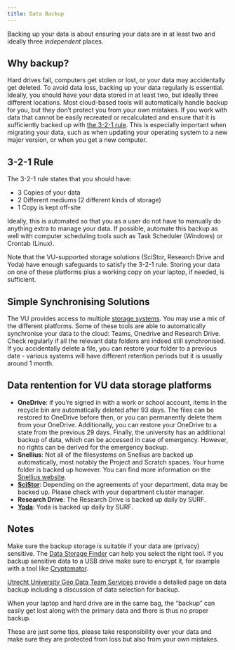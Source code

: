 ```yaml
---
title: Data Backup
---
```


Backing up your data is about ensuring your data are in at least two and ideally three *independent* places.

## Why backup?

Hard drives fail, computers get stolen or lost, or your data may accidentally get deleted. To avoid data loss, backing up your data regularly is essential. Ideally, you should have your data stored in at least two, but ideally three different locations. Most cloud-based tools will automatically handle backup for you, but they don't protect you from your own mistakes. If you work with data that cannot be easily recreated or recalculated and ensure that it is sufficiently backed up with [the 3-2-1 rule](#3-2-1-rule). This is especially important when migrating your data, such as when updating your operating system to a new major version, or when you get a new computer.

## 3-2-1 Rule

The 3-2-1 rule states that you should have:

* 3 Copies of your data
* 2 Different mediums (2 different kinds of storage)
* 1 Copy is kept off-site

Ideally, this is automated so that you as a user do not have to manually do anything extra to manage your data. If possible, automate this backup as well with computer scheduling tools such as Task Scheduler (Windows) or Crontab (Linux).

Note that the VU-supported storage solutions (SciStor, Research Drive and Yoda) have enough safeguards to satisfy the 3-2-1 rule. Storing your data on one of these platforms plus a working copy on your laptop, if needed, is sufficient.

## Simple Synchronising Solutions

The VU provides access to multiple [storage systems](../topics/data-storage). You may use a mix of the different platforms.
Some of these tools are able to automatically synchronise your data to the cloud: Teams, Onedrive and Research Drive. Check regularly if all the relevant data folders are indeed still synchronised.
If you accidentally delete a file, you can restore your folder to a previous date - various systems will have different retention periods but it is usually around 1 month.

## Data rentention for VU data storage platforms

- **OneDrive**: if you're signed in with a work or school account, items in the recycle bin are automatically deleted after 93 days. The files can be restored to OneDrive before then, or you can permanently delete them from your OneDrive. Additionally, you can restore your OneDrive to a state from the previous 29 days. Finally, the university has an additional backup of data, which can be accessed in case of emergency. However, no rights can be derived for the emergency backup.
- **Snellius**: Not all of the filesystems on Snellius are backed up automatically, most notably the Project and Scratch spaces. Your home folder is backed up however. You can find more information on the [Snellius website](https://servicedesk.surf.nl/wiki/spaces/WIKI/pages/85295828/Snellius+filesystems).
- **[SciStor](../topics/scistor.qmd)**: Depending on the agreements of your department, data may be backed up. Please check with your department cluster manager.
- **Research Drive**: The Research Drive is backed up daily by SURF.
- **[Yoda](../topics/yoda.qmd)**: Yoda is backed up daily by SURF.

## Notes

Make sure the backup storage is suitable if your data are (privacy) sensitive. The [Data Storage Finder](https://vu.nl/en/research/storagefinder) can help you select the right tool. If you backup sensitive data to a USB drive make sure to encrypt it, for example with a tool like [Cryptomator](https://cryptomator.org/).

[Utrecht University Geo Data Team Services](https://geo-data-support.sites.uu.nl/data-management/data-backup/) provide a detailed page on data backup including a discussion of data selection for backup.

When your laptop and hard drive are in the same bag, the "backup" can easily get lost along with the primary data and there is thus no proper backup.

These are just some tips, please take responsibility over your data and make sure they are protected from loss but also from your own mistakes.
